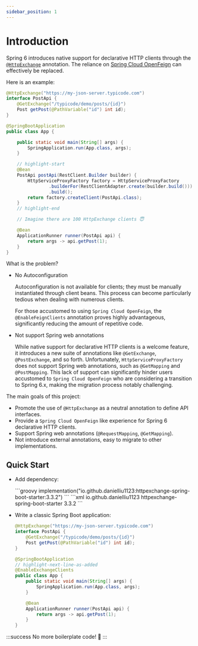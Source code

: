 ```yaml
---
sidebar_position: 1
---
```



# Introduction

Spring 6 introduces native support for declarative HTTP clients through
the [`@HttpExchange`](https://docs.spring.io/spring-framework/reference/integration/rest-clients.html#rest-http-interface)
annotation.
The reliance on [Spring Cloud OpenFeign](https://github.com/spring-cloud/spring-cloud-openfeign) can effectively be
replaced.

Here is an example:

```java
@HttpExchange("https://my-json-server.typicode.com")
interface PostApi {
    @GetExchange("/typicode/demo/posts/{id}")
    Post getPost(@PathVariable("id") int id);
}

@SpringBootApplication
public class App {

    public static void main(String[] args) {
        SpringApplication.run(App.class, args);
    }

    // highlight-start
    @Bean
    PostApi postApi(RestClient.Builder builder) {
        HttpServiceProxyFactory factory = HttpServiceProxyFactory
                .builderFor(RestClientAdapter.create(builder.build()))
                .build();
        return factory.createClient(PostApi.class);
    }
    // highlight-end

    // Imagine there are 100 HttpExchange clients 😇

    @Bean
    ApplicationRunner runner(PostApi api) {
        return args -> api.getPost(1);
    }
}
```

What is the problem?

- No Autoconfiguration

    Autoconfiguration is not available for clients; they must be manually instantiated through client beans.
    This process can become particularly tedious when dealing with numerous clients.

    For those accustomed to using `Spring Cloud OpenFeign`,
    the `@EnableFeignClients` annotation proves highly advantageous,
    significantly reducing the amount of repetitive code.

- Not support Spring web annotations

    While native support for declarative HTTP clients is a welcome feature, it introduces a new suite of
    annotations like `@GetExchange`, `@PostExchange`, and so forth. Unfortunately, `HttpServiceProxyFactory` does not support Spring web
    annotations, such as `@GetMapping` and `@PostMapping`. This lack of support can significantly
    hinder users accustomed to `Spring Cloud OpenFeign` who are considering a transition to Spring 6.x, making the
    migration process notably challenging.

The main goals of this project:

- Promote the use of `@HttpExchange` as a neutral annotation to define API interfaces.
- Provide a `Spring Cloud OpenFeign` like experience for Spring 6 declarative HTTP clients.
- Support Spring web annotations (`@RequestMapping`, `@GetMapping`).
- Not introduce external annotations, easy to migrate to other implementations.

## Quick Start

- Add dependency:

    <Tabs>
        <TabItem value="gradle" label="Gradle">
            ```groovy
            implementation("io.github.danielliu1123:httpexchange-spring-boot-starter:3.3.2")
            ```
        </TabItem>
        <TabItem value="maven" label="Maven">
            ```xml
            <dependency>
                <groupId>io.github.danielliu1123</groupId>
                <artifactId>httpexchange-spring-boot-starter</artifactId>
                <version>3.3.2</version>
            </dependency>
            ```
        </TabItem>
    </Tabs>

- Write a classic Spring Boot application:

    ```java
    @HttpExchange("https://my-json-server.typicode.com")
    interface PostApi {
        @GetExchange("/typicode/demo/posts/{id}")
        Post getPost(@PathVariable("id") int id);
    }

    @SpringBootApplication
    // highlight-next-line-as-added
    @EnableExchangeClients
    public class App {
        public static void main(String[] args) {
            SpringApplication.run(App.class, args);
        }

        @Bean
        ApplicationRunner runner(PostApi api) {
            return args -> api.getPost(1);
        }
    }
    ```

:::success
No more boilerplate code! 🎉
:::
